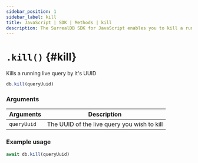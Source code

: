 ```yaml
---
sidebar_position: 1
sidebar_label: kill
title: JavaScript | SDK | Methods | kill
description: The SurrealDB SDK for JavaScript enables you to kill a running live query.
---
```



# `.kill()` {#kill}

Kills a running live query by it's UUID

```ts title="Method Syntax"
db.kill(queryUuid)
```

### Arguments
<table>
    <thead>
        <tr>
            <th colspan="2" scope="col">Arguments</th>
            <th colspan="2" scope="col">Description</th>
        </tr>
    </thead>
    <tbody>
        <tr>
            <td colspan="2" scope="row" data-label="Arguments">
                <code>queryUuid</code>
                <Label label="required" />
            </td>
            <td colspan="2" scope="row" data-label="Description">
                The UUID of the live query you wish to kill
            </td>
        </tr>
    </tbody>
</table>

### Example usage
```ts
await db.kill(queryUuid)
```

<br />